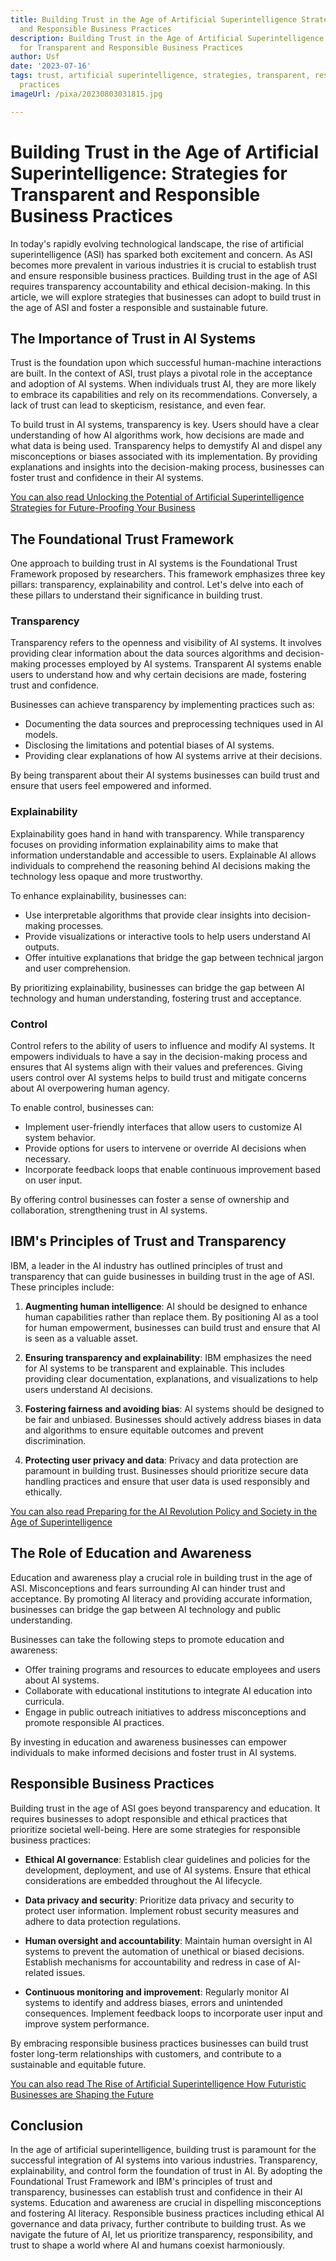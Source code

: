 ```yaml
---
title: Building Trust in the Age of Artificial Superintelligence Strategies for Transparent
  and Responsible Business Practices
description: Building Trust in the Age of Artificial Superintelligence Strategies
  for Transparent and Responsible Business Practices
author: Usf
date: '2023-07-16'
tags: trust, artificial superintelligence, strategies, transparent, responsible, business
  practices
imageUrl: /pixa/20230803031815.jpg

---
```

# Building Trust  in the Age of Artificial  Superintelligence: Strategies for Transparent and Responsible Business Practices

In today's rapidly evolving technological landscape, the rise  of artificial superintelligence (ASI) has sparked both excitement and  concern. As ASI  becomes more prevalent in various industries it is  crucial to establish trust and ensure responsible  business practices. Building trust in the age of ASI requires transparency accountability and ethical decision-making.  In this article, we  will explore strategies that businesses  can adopt to build trust in the  age of ASI and foster a responsible and sustainable future.

## The Importance of Trust in AI Systems

Trust is the  foundation upon which successful human-machine interactions are built. In the context of ASI, trust  plays a pivotal role in the acceptance and adoption  of  AI systems.  When individuals trust AI, they are more likely to embrace its capabilities and rely  on its recommendations. Conversely, a  lack of trust can lead to skepticism, resistance, and even fear.

To build trust in AI systems, transparency is key. Users should have a clear understanding of how AI algorithms work, how decisions are  made and what data is being used. Transparency helps to demystify AI and dispel  any misconceptions or biases associated with its implementation. By providing explanations and insights into the decision-making process, businesses can foster trust  and confidence in their AI systems.

[You can also read Unlocking the Potential of Artificial Superintelligence Strategies for  Future-Proofing Your Business](Unlocking%20the%20Potential%20of%20Artificial%20Superintelligence%20Strategies%20for%20Future-Proofing%20Your%20Business)


## The Foundational Trust Framework

One  approach to building  trust in  AI systems is the Foundational  Trust Framework proposed by researchers.  This framework emphasizes three key pillars: transparency,  explainability and control. Let's delve into each of these pillars to  understand their significance in building trust.

### Transparency

Transparency refers to  the openness and visibility  of AI  systems. It involves providing clear information about the data sources algorithms and decision-making processes employed by AI  systems. Transparent AI systems  enable users to understand how and why certain decisions are made,  fostering trust and confidence.

Businesses can  achieve  transparency by implementing practices  such as:

- Documenting the data sources and preprocessing techniques used in AI models.
- Disclosing the limitations and potential biases  of AI  systems.
- Providing clear explanations of how AI systems arrive at their decisions.

By  being transparent about  their AI systems businesses can build trust and ensure that users feel empowered and informed.

### Explainability

Explainability goes hand  in hand  with transparency. While transparency focuses on providing information explainability aims  to make that information understandable and accessible to users. Explainable AI allows individuals to  comprehend the reasoning behind AI decisions making the technology less opaque and more trustworthy.

To enhance explainability, businesses can:

-  Use interpretable algorithms that provide clear insights into decision-making processes.
- Provide visualizations or interactive tools to help users understand AI outputs.
- Offer intuitive explanations that bridge the  gap between technical jargon and user comprehension.

By prioritizing explainability, businesses can bridge the  gap  between AI  technology and human understanding, fostering trust and acceptance.

### Control

Control refers to the ability of users to influence and modify  AI systems. It empowers individuals to  have a say  in the decision-making process  and ensures that AI systems align with their values and preferences. Giving users control over AI systems helps to build trust and mitigate concerns about AI overpowering human agency.

To enable  control, businesses can:

- Implement user-friendly interfaces  that allow users to customize AI system  behavior.
- Provide options  for users to intervene  or override AI decisions  when necessary.
- Incorporate feedback  loops that enable continuous improvement based on  user  input.

By offering control businesses can foster a sense of  ownership and collaboration, strengthening  trust in AI systems.

## IBM's Principles of  Trust and Transparency

IBM, a leader in the  AI industry has outlined  principles of trust and transparency that can guide businesses in building trust in the age of ASI. These principles include:

1.  **Augmenting human intelligence**: AI should be designed to enhance human capabilities rather than replace  them. By positioning AI as a tool  for human empowerment, businesses can build trust and ensure that AI is seen as a valuable asset.

2. **Ensuring transparency and explainability**: IBM  emphasizes the need  for AI systems to be  transparent and  explainable. This includes providing  clear documentation, explanations, and visualizations to help users understand AI decisions.

3. **Fostering fairness and avoiding bias**: AI systems should be designed to be fair and unbiased. Businesses  should actively address biases in data and algorithms to ensure equitable  outcomes and prevent discrimination.

4. **Protecting user privacy and data**: Privacy and data protection are paramount in  building trust. Businesses should  prioritize secure data handling practices and ensure that user data is used responsibly and ethically.

[You can also read Preparing for the AI Revolution  Policy and Society in the Age of Superintelligence](Preparing%20for%20the%20AI%20Revolution%20Policy%20and%20Society%20in%20the%20Age%20of%20Superintelligence)


## The Role of Education and Awareness

Education and awareness play a crucial role in building trust in the age of ASI. Misconceptions and fears surrounding AI can  hinder  trust and acceptance. By promoting AI literacy and providing accurate  information,  businesses can bridge the gap between AI  technology and public understanding.

Businesses can take the following steps to promote education and awareness:

- Offer training programs and resources to educate employees and users about  AI systems.
- Collaborate with educational institutions to integrate AI education into curricula.
- Engage in public outreach initiatives  to address  misconceptions  and promote responsible AI practices.

By investing in education and awareness businesses can empower individuals to make  informed decisions and  foster  trust in AI systems.

## Responsible Business Practices

Building trust in the age of ASI goes beyond transparency and education. It  requires businesses to adopt responsible  and ethical practices that  prioritize societal well-being. Here are  some strategies for responsible business practices:

-  **Ethical AI governance**: Establish clear guidelines and policies for the development, deployment, and use of AI systems. Ensure that ethical considerations are embedded throughout the AI lifecycle.

- **Data privacy  and security**:  Prioritize data privacy and security to protect user information. Implement robust security measures and adhere to data protection regulations.

- **Human  oversight and accountability**: Maintain human oversight in AI systems to prevent the automation  of unethical or biased decisions. Establish mechanisms for accountability and redress in case of AI-related issues.

- **Continuous monitoring and improvement**: Regularly monitor AI systems to identify and address biases, errors and unintended consequences. Implement feedback loops to incorporate user input and improve system performance.

By embracing responsible business practices businesses can build trust foster long-term relationships with customers, and contribute to a sustainable and equitable future.

[You can also read  The  Rise of Artificial Superintelligence How Futuristic Businesses are Shaping the Future](The%20Rise%20of%20Artificial%20Superintelligence%20How%20Futuristic%20Businesses%20are%20Shaping%20the%20Future)


## Conclusion

In the age of artificial superintelligence, building trust is paramount for the  successful integration  of AI systems into various industries. Transparency, explainability, and control form the foundation  of trust in AI. By adopting the Foundational Trust Framework and IBM's principles of trust  and transparency, businesses can establish trust and confidence in their AI systems.  Education and awareness are crucial in dispelling misconceptions and  fostering AI  literacy. Responsible business practices including ethical AI governance and data  privacy, further contribute to building trust. As we navigate the future of AI, let  us prioritize transparency, responsibility, and  trust to shape a world where AI  and humans coexist harmoniously.